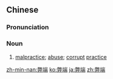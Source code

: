 ==Chinese==
{{zh-forms}}

===Pronunciation===
{{zh-pron
|m=bìduān
|c=bai6 dyun1
|mn=pè-toan
|ma=Zh-bìduan.ogg
|cat=n
}}

===Noun===
{{zh-noun}}

# [[malpractice]]; [[abuse]]; [[corrupt]] [[practice]]

{{zh-cat|Advanced}}

[[zh-min-nan:弊端]]
[[ko:弊端]]
[[ja:弊端]]
[[zh:弊端]]